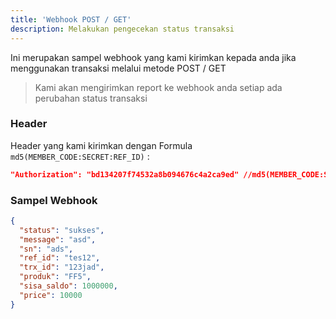 ```yaml
---
title: 'Webhook POST / GET'
description: Melakukan pengecekan status transaksi
---
```


Ini merupakan sampel webhook yang kami kirimkan kepada anda jika menggunakan transaksi melalui metode POST / GET

> Kami akan mengirimkan report ke webhook anda setiap ada perubahan status transaksi

### Header
Header yang kami kirimkan dengan Formula `md5(MEMBER_CODE:SECRET:REF_ID)` :

```json
"Authorization": "bd134207f74532a8b094676c4a2ca9ed" //md5(MEMBER_CODE:SECRET:REF_ID)
```

### Sampel Webhook

```json
{
  "status": "sukses",
  "message": "asd",
  "sn": "ads",
  "ref_id": "tes12",
  "trx_id": "123jad",
  "produk": "FF5",
  "sisa_saldo": 1000000,
  "price": 10000
}
```
